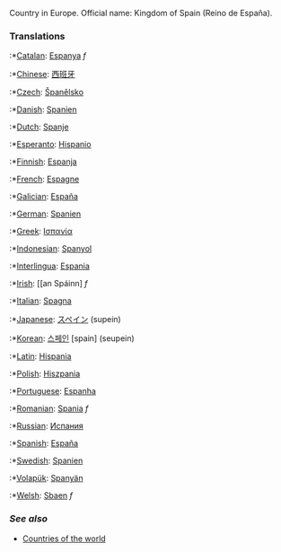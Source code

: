 Country in Europe. Official name: Kingdom of Spain (Reino de España).

=== '''Translations''' ===
:*[[Catalan]]: [[Espanya]] ''f''
:*[[Chinese]]: [[西班牙]]
:*[[Czech]]: [[Španělsko]]
:*[[Danish]]: [[Spanien]]
:*[[Dutch]]: [[Spanje]]
:*[[Esperanto]]: [[eo:Hispanio|Hispanio]]
:*[[Finnish]]: [[Espanja]]
:*[[French]]: [[Espagne]]
:*[[Galician]]: [[España]]
:*[[German]]: [[Spanien]]
:*[[Greek]]: [[Ισπανία]]
:*[[Indonesian]]: [[Spanyol]]
:*[[Interlingua]]: [[Espania]]
:*[[Irish]]: [[an Spáinn] ''f''
:*[[Italian]]: [[Spagna]]
:*[[Japanese]]: [[スペイン]] (supein)
:*[[Korean]]: [[스페인]] [spain] (seupein)
:*[[Latin]]: [[Hispania]]
:*[[Polish]]: [[Hiszpania]]
:*[[Portuguese]]: [[Espanha]]
:*[[Romanian]]: [[Spania]] ''f''
:*[[Russian]]: [[Испания]]
:*[[Spanish]]: [[España]]
:*[[Swedish]]: [[Spanien]]
:*[[Volapük]]: [[Spanyän]]
:*[[Welsh]]: [[Sbaen]] ''f''

=== ''See also'' ===

*[[Countries of the world]]